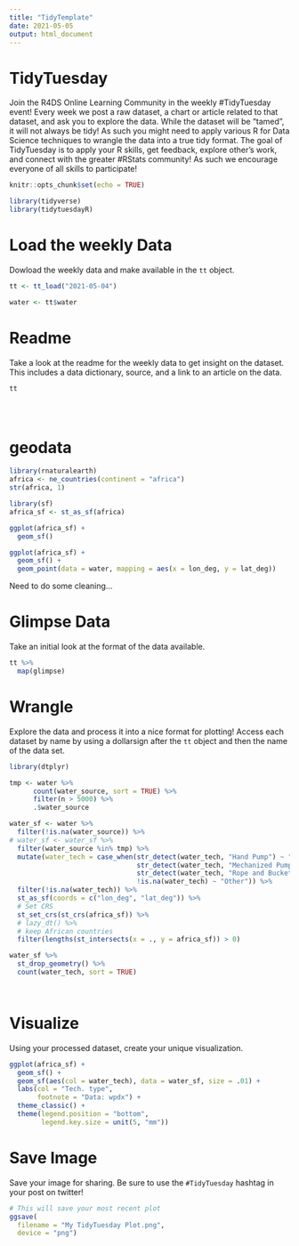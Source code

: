 ```yaml
---
title: "TidyTemplate"
date: 2021-05-05
output: html_document
---
```


# TidyTuesday

Join the R4DS Online Learning Community in the weekly #TidyTuesday event!
Every week we post a raw dataset, a chart or article related to that dataset, and ask you to explore the data.
While the dataset will be “tamed”, it will not always be tidy! As such you might need to apply various R for Data Science techniques to wrangle the data into a true tidy format.
The goal of TidyTuesday is to apply your R skills, get feedback, explore other’s work, and connect with the greater #RStats community!
As such we encourage everyone of all skills to participate!

```r

knitr::opts_chunk$set(echo = TRUE)

library(tidyverse)
library(tidytuesdayR)


```

# Load the weekly Data

Dowload the weekly data and make available in the `tt` object.

```r

tt <- tt_load("2021-05-04")

water <- tt$water
```


# Readme

Take a look at the readme for the weekly data to get insight on the dataset.
This includes a data dictionary, source, and a link to an article on the data.

```r
tt





```

# geodata

```r


library(rnaturalearth)
africa <- ne_countries(continent = "africa")
str(africa, 1)

library(sf)
africa_sf <- st_as_sf(africa)

ggplot(africa_sf) +
  geom_sf()

ggplot(africa_sf) +
  geom_sf() +
  geom_point(data = water, mapping = aes(x = lon_deg, y = lat_deg))


```

Need to do some cleaning...




# Glimpse Data

Take an initial look at the format of the data available.

```r

tt %>% 
  map(glimpse)

```

# Wrangle

Explore the data and process it into a nice format for plotting! Access each dataset by name by using a dollarsign after the `tt` object and then the name of the data set.

```r

library(dtplyr)

tmp <- water %>%
      count(water_source, sort = TRUE) %>%
      filter(n > 5000) %>%
      .$water_source

water_sf <- water %>% 
  filter(!is.na(water_source)) %>%
# water_sf <- water_sf %>%
  filter(water_source %in% tmp) %>%
  mutate(water_tech = case_when(str_detect(water_tech, "Hand Pump") ~ "Hand Pump",
                                str_detect(water_tech, "Mechanized Pump") ~ "Mech Pump",
                                str_detect(water_tech, "Rope and Bucket") ~ "Rope and Bucket",
                                !is.na(water_tech) ~ "Other")) %>%
  filter(!is.na(water_tech)) %>%
  st_as_sf(coords = c("lon_deg", "lat_deg")) %>%
  # Set CRS
  st_set_crs(st_crs(africa_sf)) %>% 
  # lazy_dt() %>%
  # keep African countries
  filter(lengths(st_intersects(x = ., y = africa_sf)) > 0) 

water_sf %>%
  st_drop_geometry() %>%
  count(water_tech, sort = TRUE)




```


# Visualize

Using your processed dataset, create your unique visualization.

```r

ggplot(africa_sf) +
  geom_sf() +
  geom_sf(aes(col = water_tech), data = water_sf, size = .01) +
  labs(col = "Tech. type",
       footnote = "Data: wpdx") +
  theme_classic() +
  theme(legend.position = "bottom",
        legend.key.size = unit(5, "mm")) 


```

# Save Image

Save your image for sharing. Be sure to use the `#TidyTuesday` hashtag in your post on twitter! 

```r

# This will save your most recent plot
ggsave(
  filename = "My TidyTuesday Plot.png",
  device = "png")

```
